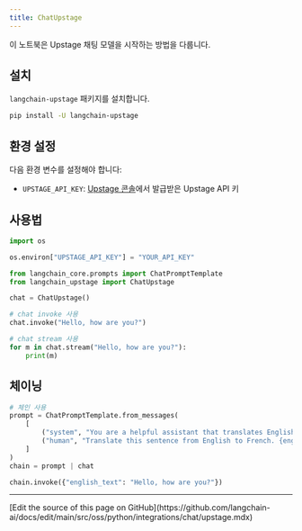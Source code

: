 ```yaml
---
title: ChatUpstage
---
```


이 노트북은 Upstage 채팅 모델을 시작하는 방법을 다룹니다.

## 설치

`langchain-upstage` 패키지를 설치합니다.

```bash
pip install -U langchain-upstage
```

## 환경 설정

다음 환경 변수를 설정해야 합니다:

- `UPSTAGE_API_KEY`: [Upstage 콘솔](https://console.upstage.ai/)에서 발급받은 Upstage API 키

## 사용법

```python
import os

os.environ["UPSTAGE_API_KEY"] = "YOUR_API_KEY"
```

```python
from langchain_core.prompts import ChatPromptTemplate
from langchain_upstage import ChatUpstage

chat = ChatUpstage()
```

```python
# chat invoke 사용
chat.invoke("Hello, how are you?")
```

```python
# chat stream 사용
for m in chat.stream("Hello, how are you?"):
    print(m)
```

## 체이닝

```python
# 체인 사용
prompt = ChatPromptTemplate.from_messages(
    [
        ("system", "You are a helpful assistant that translates English to French."),
        ("human", "Translate this sentence from English to French. {english_text}."),
    ]
)
chain = prompt | chat

chain.invoke({"english_text": "Hello, how are you?"})
```

---

<Callout icon="pen-to-square" iconType="regular">
  [Edit the source of this page on GitHub](https://github.com/langchain-ai/docs/edit/main/src/oss/python/integrations/chat/upstage.mdx)
</Callout>
